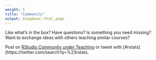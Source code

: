 ```yaml
---
weight: 5
title: "Community"
output: blogdown::html_page
---
```


Like what's in the box? Have questions? Is something you need missing? Want to 
exchange ideas with others teaching similar courses?

Post on [RStudio Community under Teaching](https://community.rstudio.com/c/teaching) 
or tweet with [#rstats](https://twitter.com/search?q=%23rstats.
